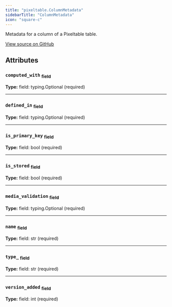 ```yaml
---
title: "pixeltable.ColumnMetadata"
sidebarTitle: "ColumnMetadata"
icon: "square-c"
---
```


Metadata for a column of a Pixeltable table.


<a href="https://github.com/pixeltable/pixeltable/blob/main/pixeltable/catalog/table_metadata.py#L5" target="_blank">View source on GitHub</a>

## Attributes

### `computed_with` <sub>field</sub>

**Type:** field: typing.Optional (required)

---

### `defined_in` <sub>field</sub>

**Type:** field: typing.Optional (required)

---

### `is_primary_key` <sub>field</sub>

**Type:** field: bool (required)

---

### `is_stored` <sub>field</sub>

**Type:** field: bool (required)

---

### `media_validation` <sub>field</sub>

**Type:** field: typing.Optional (required)

---

### `name` <sub>field</sub>

**Type:** field: str (required)

---

### `type_` <sub>field</sub>

**Type:** field: str (required)

---

### `version_added` <sub>field</sub>

**Type:** field: int (required)

